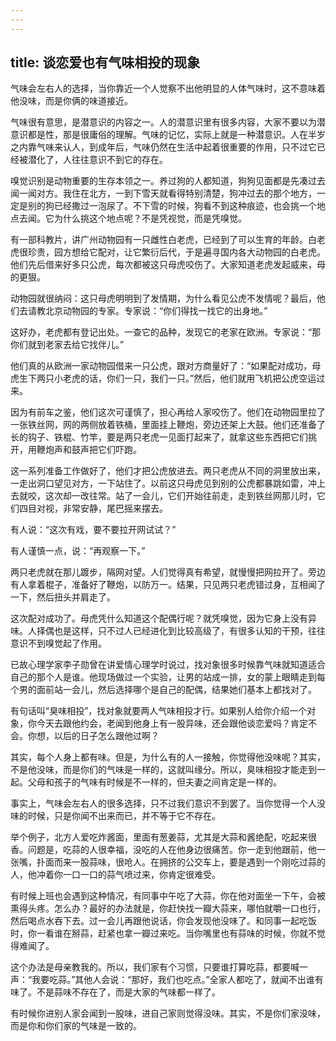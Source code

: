 ```yaml
---
---
---
```

title: 谈恋爱也有气味相投的现象
---




气味会左右人的选择，当你靠近一个人觉察不出他明显的人体气味时，这不意味着他没味，而是你俩的味道接近。

气味很有意思，是潜意识的内容之一。人的潜意识里有很多内容，大家不要以为潜意识都是性，那是很庸俗的理解。气味的记忆，实际上就是一种潜意识。人在半岁之内靠气味来认人，到成年后，气味仍然在生活中起着很重要的作用，只不过它已经被潜化了，人往往意识不到它的存在。

嗅觉识别是动物重要的生存本领之一。养过狗的人都知道，狗狗见面都是先凑过去闻一闻对方。我住在北方，一到下雪天就看得特别清楚，狗冲过去的那个地方，一定是别的狗已经撒过一泡尿了。不下雪的时候，狗看不到这种痕迹，也会挑一个地点去闻。它为什么挑这个地点呢？不是凭视觉，而是凭嗅觉。

有一部科教片，讲广州动物园有一只雌性白老虎，已经到了可以生育的年龄。白老虎很珍贵，园方想给它配对，让它繁衍后代，于是遍寻国内各大动物园的白老虎。他们先后借来好多只公虎，每次都被这只母虎咬伤了。大家知道老虎发起威来，母的更狠。

动物园就很纳闷：这只母虎明明到了发情期，为什么看见公虎不发情呢？最后，他们去请教北京动物园的专家。专家说：“你们得找一找它的出身地。”

这好办，老虎都有登记出处。一查它的品种，发现它的老家在欧洲。专家说：“那你们就到老家去给它找伴儿。”

他们真的从欧洲一家动物园借来一只公虎，跟对方商量好了：“如果配对成功，母虎生下两只小老虎的话，你们一只，我们一只。”然后，他们就用飞机把公虎空运过来。

因为有前车之鉴，他们这次可谨慎了，担心再给人家咬伤了。他们在动物园里拉了一张铁丝网，网的两侧放着铁桶，里面挂上鞭炮，旁边还架上大鼓。他们还准备了长的钩子、铁棍、竹竿，要是两只老虎一见面打起来了，就拿这些东西把它们挑开，用鞭炮声和鼓声把它们吓跑。

这一系列准备工作做好了，他们才把公虎放进去。两只老虎从不同的洞里放出来，一走出洞口望见对方，一下站住了。以前这只母虎见到别的公虎都暴跳如雷，冲上去就咬，这次却一改往常。站了一会儿，它们开始往前走，走到铁丝网那儿时，它们四目对视，非常安静，尾巴摇来摆去。

有人说：“这次有戏，要不要拉开网试试？”

有人谨慎一点，说：“再观察一下。”

两只老虎就在那儿踱步，隔网对望。人们觉得真有希望，就慢慢把网拉开了。旁边有人拿着棍子，准备好了鞭炮，以防万一。结果，只见两只老虎错过身，互相闻了一下，然后扭头并肩走了。

这次配对成功了。母虎凭什么知道这个配偶行呢？就凭嗅觉，因为它身上没有异味。人择偶也是这样，只不过人已经进化到比较高级了，有很多认知的干预，往往意识不到嗅觉起了作用。

已故心理学家李子勋曾在讲爱情心理学时说过，找对象很多时候靠气味就知道适合自己的那个人是谁。他现场做过一个实验，让男的站成一排，女的蒙上眼睛走到每个男的面前站一会儿，然后选择哪个是自己的配偶，结果她们基本上都找对了。

有句话叫“臭味相投”，找对象就要两人气味相投才行。如果别人给你介绍一个对象，你今天去跟他约会，老闻到他身上有一股异味，还会跟他谈恋爱吗？肯定不会。你想，以后的日子怎么跟他过啊？

其实，每个人身上都有味。但是，为什么有的人一接触，你觉得他没味呢？其实，不是他没味，而是你们的气味是一样的，这就叫缘分。所以，臭味相投才能走到一起。父母和孩子的气味有时候是不一样的，但夫妻之间肯定是一样的。

事实上，气味会左右人的很多选择，只不过我们意识不到罢了。当你觉得一个人没味的时候，只是你闻不出来而已，并不等于它不存在。

举个例子，北方人爱吃炸酱面，里面有葱姜蒜，尤其是大蒜和酱绝配，吃起来很香。问题是，吃蒜的人很幸福，没吃的人在他身边很痛苦。你一走到他跟前，他一张嘴，扑面而来一股蒜味，很呛人。在拥挤的公交车上，要是遇到一个刚吃过蒜的人，他冲着你一口一口的蒜气喷过来，你肯定很难受。

有时候上班也会遇到这种情况，有同事中午吃了大蒜，你在他对面坐一下午，会被熏得头疼。怎么办？最好的办法就是，你赶快找一瓣大蒜来，哪怕就嚼一口也行，然后喝点水吞下去。过一会儿再跟他说话，你会发现他没味了。和同事一起吃饭时，你一看谁在掰蒜，赶紧也拿一瓣过来吃。当你嘴里也有蒜味的时候，你就不觉得难闻了。

这个办法是母亲教我的。所以，我们家有个习惯，只要谁打算吃蒜，都要喊一声：“我要吃蒜。”其他人会说：“那好，我们也吃点。”全家人都吃了，就闻不出谁有味了。不是蒜味不存在了，而是大家的气味都一样了。

有时候你进别人家会闻到一股味，进自己家则觉得没味。其实，不是你们家没味，而是你和你们家的气味是一致的。